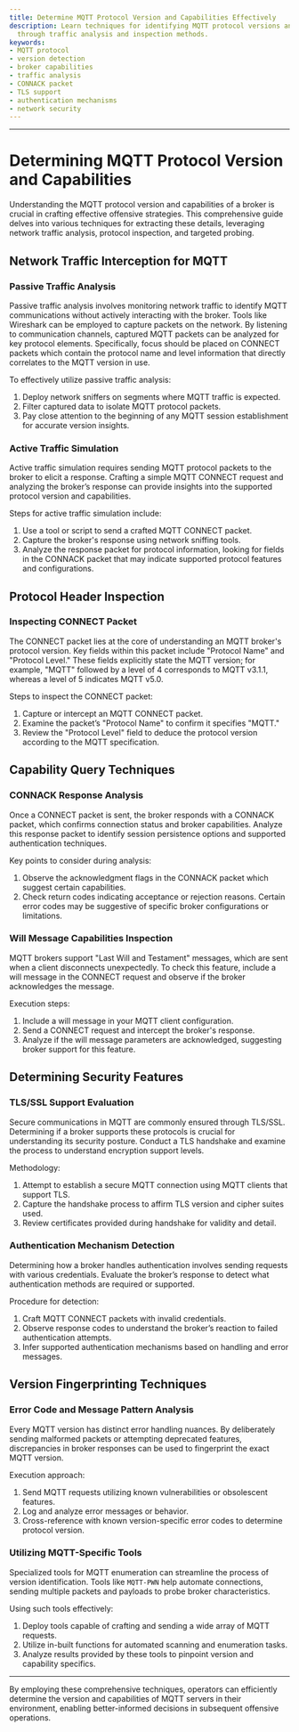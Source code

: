 ```yaml
---
title: Determine MQTT Protocol Version and Capabilities Effectively
description: Learn techniques for identifying MQTT protocol versions and broker capabilities
  through traffic analysis and inspection methods.
keywords:
- MQTT protocol
- version detection
- broker capabilities
- traffic analysis
- CONNACK packet
- TLS support
- authentication mechanisms
- network security
---
```


---

# Determining MQTT Protocol Version and Capabilities

Understanding the MQTT protocol version and capabilities of a broker is crucial in crafting effective offensive strategies. This comprehensive guide delves into various techniques for extracting these details, leveraging network traffic analysis, protocol inspection, and targeted probing.

## Network Traffic Interception for MQTT

### Passive Traffic Analysis

Passive traffic analysis involves monitoring network traffic to identify MQTT communications without actively interacting with the broker. Tools like Wireshark can be employed to capture packets on the network. By listening to communication channels, captured MQTT packets can be analyzed for key protocol elements. Specifically, focus should be placed on CONNECT packets which contain the protocol name and level information that directly correlates to the MQTT version in use.

To effectively utilize passive traffic analysis:
1. Deploy network sniffers on segments where MQTT traffic is expected.
2. Filter captured data to isolate MQTT protocol packets.
3. Pay close attention to the beginning of any MQTT session establishment for accurate version insights.

### Active Traffic Simulation

Active traffic simulation requires sending MQTT protocol packets to the broker to elicit a response. Crafting a simple MQTT CONNECT request and analyzing the broker’s response can provide insights into the supported protocol version and capabilities.

Steps for active traffic simulation include:
1. Use a tool or script to send a crafted MQTT CONNECT packet.
2. Capture the broker's response using network sniffing tools.
3. Analyze the response packet for protocol information, looking for fields in the CONNACK packet that may indicate supported protocol features and configurations.

## Protocol Header Inspection

### Inspecting CONNECT Packet

The CONNECT packet lies at the core of understanding an MQTT broker's protocol version. Key fields within this packet include "Protocol Name" and "Protocol Level." These fields explicitly state the MQTT version; for example, "MQTT" followed by a level of 4 corresponds to MQTT v3.1.1, whereas a level of 5 indicates MQTT v5.0.

Steps to inspect the CONNECT packet:
1. Capture or intercept an MQTT CONNECT packet.
2. Examine the packet’s "Protocol Name" to confirm it specifies "MQTT."
3. Review the "Protocol Level" field to deduce the protocol version according to the MQTT specification.

## Capability Query Techniques

### CONNACK Response Analysis

Once a CONNECT packet is sent, the broker responds with a CONNACK packet, which confirms connection status and broker capabilities. Analyze this response packet to identify session persistence options and supported authentication techniques. 

Key points to consider during analysis:
1. Observe the acknowledgment flags in the CONNACK packet which suggest certain capabilities.
2. Check return codes indicating acceptance or rejection reasons. Certain error codes may be suggestive of specific broker configurations or limitations.

### Will Message Capabilities Inspection

MQTT brokers support "Last Will and Testament" messages, which are sent when a client disconnects unexpectedly. To check this feature, include a will message in the CONNECT request and observe if the broker acknowledges the message.

Execution steps:
1. Include a will message in your MQTT client configuration.
2. Send a CONNECT request and intercept the broker's response.
3. Analyze if the will message parameters are acknowledged, suggesting broker support for this feature.

## Determining Security Features

### TLS/SSL Support Evaluation

Secure communications in MQTT are commonly ensured through TLS/SSL. Determining if a broker supports these protocols is crucial for understanding its security posture. Conduct a TLS handshake and examine the process to understand encryption support levels.

Methodology:
1. Attempt to establish a secure MQTT connection using MQTT clients that support TLS.
2. Capture the handshake process to affirm TLS version and cipher suites used.
3. Review certificates provided during handshake for validity and detail.

### Authentication Mechanism Detection

Determining how a broker handles authentication involves sending requests with various credentials. Evaluate the broker’s response to detect what authentication methods are required or supported.

Procedure for detection:
1. Craft MQTT CONNECT packets with invalid credentials.
2. Observe response codes to understand the broker’s reaction to failed authentication attempts.
3. Infer supported authentication mechanisms based on handling and error messages.

## Version Fingerprinting Techniques

### Error Code and Message Pattern Analysis

Every MQTT version has distinct error handling nuances. By deliberately sending malformed packets or attempting deprecated features, discrepancies in broker responses can be used to fingerprint the exact MQTT version.

Execution approach:
1. Send MQTT requests utilizing known vulnerabilities or obsolescent features.
2. Log and analyze error messages or behavior.
3. Cross-reference with known version-specific error codes to determine protocol version.

### Utilizing MQTT-Specific Tools

Specialized tools for MQTT enumeration can streamline the process of version identification. Tools like `MQTT-PWN` help automate connections, sending multiple packets and payloads to probe broker characteristics.

Using such tools effectively:
1. Deploy tools capable of crafting and sending a wide array of MQTT requests.
2. Utilize in-built functions for automated scanning and enumeration tasks.
3. Analyze results provided by these tools to pinpoint version and capability specifics.

---

By employing these comprehensive techniques, operators can efficiently determine the version and capabilities of MQTT servers in their environment, enabling better-informed decisions in subsequent offensive operations.